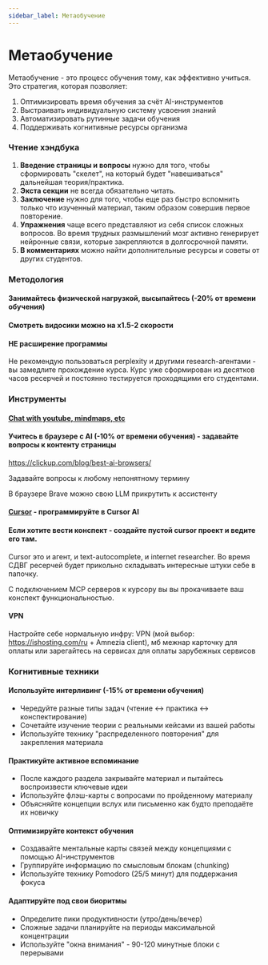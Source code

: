```yaml
---
sidebar_label: Метаобучение
---
```


# Метаобучение

Метаобучение - это процесс обучения тому, как эффективно учиться. Это стратегия, которая позволяет:

1. Оптимизировать время обучения за счёт AI-инструментов
2. Выстраивать индивидуальную систему усвоения знаний
3. Автоматизировать рутинные задачи обучения
4. Поддерживать когнитивные ресурсы организма

### Чтение хэндбука

1. **Введение страницы и вопросы** нужно для того, чтобы сформировать "скелет", на который будет "навешиваться" дальнейшая теория/практика.
2. **Экста секции** не всегда обязательно читать.
3. **Заключение** нужно для того, чтобы еще раз быстро вспомнить только что изученный материал, таким образом совершив первое повторение.
4. **Упражнения** чаще всего представляют из себя список сложных вопросов. Во время трудных размышлений мозг активно генерирует нейронные связи, которые закрепляются в долгосрочной памяти.
5. **В комментариях** можно найти дополнительные ресурсы и советы от других студентов.

### Методология

#### Занимайтесь физической нагрузкой, высыпайтесь (-20% от времени обучения)

#### Смотреть видосики можно на х1.5-2 скорости

#### НЕ расширение программы

Не рекомендую пользоваться perplexity и другими research-агентами - вы замедлите прохождение курса. Курс уже сформирован из десятков часов ресерчей и постоянно тестируется проходящими его студентами.

### Инструменты

#### [Chat with youtube, mindmaps, etc](https://www.notegpt.io)

#### Учитесь в браузере с AI (-10% от времени обучения) - задавайте вопросы к контенту страницы

https://clickup.com/blog/best-ai-browsers/ 

Задавайте вопросы к любому непонятному термину

В браузере Brave можно свою LLM прикрутить к ассистенту

#### [Cursor](https://cursor.ai/) - программируйте в Cursor AI

#### Если хотите вести конспект - создайте пустой cursor проект и ведите его там. 

Cursor это и агент, и text-autocomplete, и internet researcher. Во время СДВГ ресерчей будет прикольно складывать интересные штуки себе в папочку.

С подключением MCP серверов к курсору вы вы прокачиваете ваш конспект функциональностью.

#### VPN

Настройте себе нормальную инфру: VPN (мой выбор: https://ishosting.com/ru + Amnezia client), мб межнар карточку для оплаты или зарегайтесь на сервисах для оплаты зарубежных сервисов

### Когнитивные техники

#### Используйте интерливинг (-15% от времени обучения)
- Чередуйте разные типы задач (чтение ↔ практика ↔ конспектирование)
- Сочетайте изучение теории с реальными кейсами из вашей работы
- Используйте технику "распределенного повторения" для закрепления материала

#### Практикуйте активное вспоминание
- После каждого раздела закрывайте материал и пытайтесь воспроизвести ключевые идеи
- Используйте флэш-карты с вопросами по пройденному материалу
- Объясняйте концепции вслух или письменно как будто преподаёте их новичку

#### Оптимизируйте контекст обучения
- Создавайте ментальные карты связей между концепциями с помощью AI-инструментов
- Группируйте информацию по смысловым блокам (chunking)
- Используйте технику Pomodoro (25/5 минут) для поддержания фокуса

#### Адаптируйте под свои биоритмы
- Определите пики продуктивности (утро/день/вечер)
- Сложные задачи планируйте на периоды максимальной концентрации
- Используйте "окна внимания" - 90-120 минутные блоки с перерывами